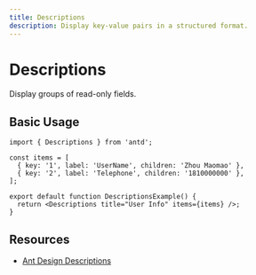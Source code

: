 ```yaml
---
title: Descriptions
description: Display key-value pairs in a structured format.
---
```


# Descriptions

Display groups of read-only fields.

## Basic Usage

```tsx
import { Descriptions } from 'antd';

const items = [
  { key: '1', label: 'UserName', children: 'Zhou Maomao' },
  { key: '2', label: 'Telephone', children: '1810000000' },
];

export default function DescriptionsExample() {
  return <Descriptions title="User Info" items={items} />;
}
```

## Resources

- [Ant Design Descriptions](https://ant.design/components/descriptions)
